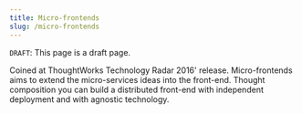 ```yaml
---
title: Micro-frontends
slug: /micro-frontends
---
```


`DRAFT`: This page is a draft page.

Coined at ThoughtWorks Technology Radar 2016' release. Micro-frontends aims to extend the micro-services ideas into the
front-end. Thought composition you can build a distributed front-end with independent deployment and with agnostic
technology.

